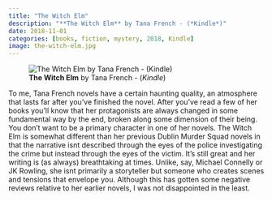```yaml
---
title: "The Witch Elm"
description: "**The Witch Elm** by Tana French - (*Kindle*)"
date: 2018-11-01
categories: [books, fiction, mystery, 2018, Kindle]
image: the-witch-elm.jpg
---
```

![**The Witch Elm** by Tana French - (*Kindle*)](the-witch-elm.jpg){fig-align="left"}

To me, Tana French novels have a certain haunting quality, an atmosphere that lasts far after you've finished the novel. After you've read a few of her books you'll know that her protagonists are always changed in some fundamental way by the end, broken along some dimension of their being. You don't want to be a primary character in one of her novels.
The Witch Elm is somewhat different than her previous Dublin Murder Squad novels in that the narrative isnt described through the eyes of the police investigating the crime but instead through the eyes of the victim. It's still great and her writing is (as always) breathtaking at times. Unlike, say, Michael Connelly or JK Rowling, she isnt primarily a storyteller but someone who creates scenes and tensions that envelope you.
Although this has gotten some negative reviews relative to her earlier novels, I was not disappointed in the least.